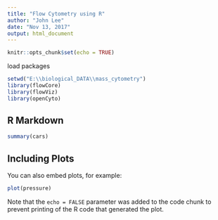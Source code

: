 ```yaml
---
title: "Flow Cytometry using R"
author: "John Lee"
date: "Nov 13, 2017"
output: html_document
---
```


```r
knitr::opts_chunk$set(echo = TRUE)
```
load packages
```r
setwd("E:\\biological_DATA\\mass_cytometry")
library(flowCore)
library(flowViz)
library(openCyto)
```

## R Markdown


```r
summary(cars)
```

## Including Plots

You can also embed plots, for example:

```r
plot(pressure)
```

Note that the `echo = FALSE` parameter was added to the code chunk to prevent printing of the R code that generated the plot.
